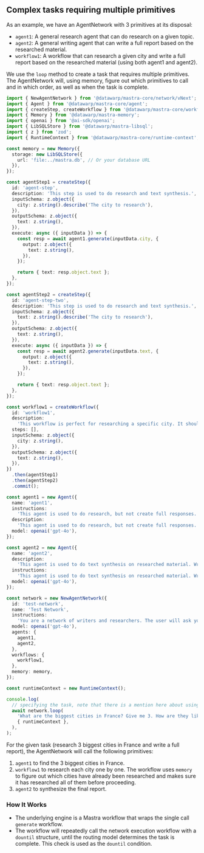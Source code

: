 ## Complex tasks requiring multiple primitives

As an example, we have an AgentNetwork with 3 primitives at its disposal:

- `agent1`: A general research agent that can do research on a given topic.
- `agent2`: A general writing agent that can write a full report based on the researched material.
- `workflow1`: A workflow that can research a given city and write a full report based on the researched material (using both agent1 and agent2).

We use the `loop` method to create a task that requires multiple primitives. The AgentNetwork will, using memory, figure out which primitives to call and in which order, as well as when the task is complete.

```typescript
import { NewAgentNetwork } from '@datawarp/mastra-core/network/vNext';
import { Agent } from '@datawarp/mastra-core/agent';
import { createStep, createWorkflow } from '@datawarp/mastra-core/workflows';
import { Memory } from '@datawarp/mastra-memory';
import { openai } from '@ai-sdk/openai';
import { LibSQLStore } from '@datawarp/mastra-libsql';
import { z } from 'zod';
import { RuntimeContext } from '@datawarp/mastra-core/runtime-context';

const memory = new Memory({
  storage: new LibSQLStore({
    url: 'file:../mastra.db', // Or your database URL
  }),
});

const agentStep1 = createStep({
  id: 'agent-step',
  description: 'This step is used to do research and text synthesis.',
  inputSchema: z.object({
    city: z.string().describe('The city to research'),
  }),
  outputSchema: z.object({
    text: z.string(),
  }),
  execute: async ({ inputData }) => {
    const resp = await agent1.generate(inputData.city, {
      output: z.object({
        text: z.string(),
      }),
    });

    return { text: resp.object.text };
  },
});

const agentStep2 = createStep({
  id: 'agent-step-two',
  description: 'This step is used to do research and text synthesis.',
  inputSchema: z.object({
    text: z.string().describe('The city to research'),
  }),
  outputSchema: z.object({
    text: z.string(),
  }),
  execute: async ({ inputData }) => {
    const resp = await agent2.generate(inputData.text, {
      output: z.object({
        text: z.string(),
      }),
    });

    return { text: resp.object.text };
  },
});

const workflow1 = createWorkflow({
  id: 'workflow1',
  description:
    'This workflow is perfect for researching a specific city. It should be used when you have a city in mind to research.',
  steps: [],
  inputSchema: z.object({
    city: z.string(),
  }),
  outputSchema: z.object({
    text: z.string(),
  }),
})
  .then(agentStep1)
  .then(agentStep2)
  .commit();

const agent1 = new Agent({
  name: 'agent1',
  instructions:
    'This agent is used to do research, but not create full responses. Answer in bullet points only and be concise.',
  description:
    'This agent is used to do research, but not create full responses. Answer in bullet points only and be concise.',
  model: openai('gpt-4o'),
});

const agent2 = new Agent({
  name: 'agent2',
  description:
    'This agent is used to do text synthesis on researched material. Write a full report based on the researched material. Writes reports in full paragraphs. Should be used to synthesize text from different sources together as a final report.',
  instructions:
    'This agent is used to do text synthesis on researched material. Write a full report based on the researched material. Do not use bullet points. Write full paragraphs. There should not be a single bullet point in the final report.',
  model: openai('gpt-4o'),
});

const network = new NewAgentNetwork({
  id: 'test-network',
  name: 'Test Network',
  instructions:
    'You are a network of writers and researchers. The user will ask you to research a topic. You always need to answer with a full report. Bullet points are NOT a full report. WRITE FULL PARAGRAPHS like this is a blog post or something similar. You should not rely on partial information.',
  model: openai('gpt-4o'),
  agents: {
    agent1,
    agent2,
  },
  workflows: {
    workflow1,
  },
  memory: memory,
});

const runtimeContext = new RuntimeContext();

console.log(
  // specifying the task, note that there is a mention here about using an agent for synthesis. This is because the routing agent can actually do some synthesis on results on its own, so this will force it to use agent2 instead
  await network.loop(
    'What are the biggest cities in France? Give me 3. How are they like? Find cities, then do thorough research on each city, and give me a final full report synthesizing all that information. Make sure to use an agent for synthesis.',
    { runtimeContext },
  ),
);
```

For the given task (research 3 biggest cities in France and write a full report), the AgentNetwork will call the following primitives:

1. `agent1` to find the 3 biggest cities in France.
2. `workflow1` to research each city one by one. The workflow uses `memory` to figure out which cities have already been researched and makes sure it has researched all of them before proceeding.
3. `agent2` to synthesize the final report.

### How It Works

- The underlying engine is a Mastra workflow that wraps the single call `generate` workflow.
- The workflow will repeatedly call the network execution workflow with a `dountil` structure, until the routing model determines the task is complete. This check is used as the `dountil` condition.

